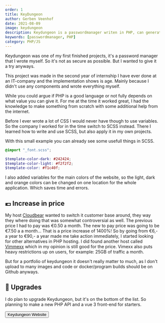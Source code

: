 ```yaml
---
order: 1
title: KeyDungeon
author: Gerben Veenhof
date: 2021-08-09
image: keydungeon
description: Keydungeon is a passwordmanager writen in PHP, can generate passwords, see login details and more.
keywords: [passwordmanager, PHP]
category: PHP/JS
---
```



Keydungeon was one of my first finished projects, it's a password manager that I wrote myself. So it's not as secure as possible. But I wanted to give it a try anyways.

This project was made in the second year of internship I have ever done at an IT-company and the implementation shows is age.
Mainly because I didn't use any components and wrote everything myself.

While you could argue if PHP is a good language or not fully depends on what value you can give it.
For me at the time it worked great, I had the knowledge to make something from scratch with some additional help from the internet.

Before I ever wrote a lot of CSS I would never have though to use variables. So the company I worked for in the time switch to SCSS instead.
There I learned how to write and use SCSS, but also apply it in my own projects.

With this small example you can already see some usefull things in SCSS.

```scss
@import "_font.scss";

$template-color-dark: #242424;
$template-color-light: #f2f2f2;
$template-color: #f1c40f;
```

I also added variables for the main colors of the website, so the light, dark and orange colors can be changed on one location for the whole application. Which saves time and errors.

## 💶 Increase in price

My host [Cloudbear](https://cloudbear.nl) wanted to switch it customer base around, they way they where doing that was somewhat controversial as well.
The previous price I had to pay was €0.50 a month. The new to pay price was going to be €7.50 a a month... That is a price increase of 1400%!
So by going from €6,- a year to €90,- a year made me take action immediately, I started looking for other alternatives in PHP hosting.
I did found another host called [Vimmexx](https://www.vimexx.nl/) which in my opinion is still good for the price.
Vimexx also puts heavy restrictions up on users, for example: 25GB of traffic a month.

But for a portfolio of keydungeon it doesn't really matter to much, as I don't upload to many images and code or docker/program builds should be on Github anyways.

## 🔨 Upgrades

I do plan to upgrade Keydungeon, but it's on the bottom of the list. So planning to make a new PHP API and a vue 3 front-end for starters.

<FlexCenter>
  <Button href="https://key.gerbenveenhof.nl/" icon="ph:link-bold">
    Keydungeon Website
  </Button>
</FlexCenter>
